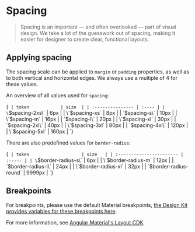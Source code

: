 
<Meta title="Foundations/Spacing" />

# Spacing

> Spacing is an important — and often overlooked — part of visual design.
> We take a lot of the guesswork out of spacing, making it easier for designer to create clear, functional layouts.

## Applying spacing

The spacing scale can be applied to `margin` or `padding` properties, as well as to both vertical and horizontal edges. We always use a multiple of 4 for these values.

An overview of all values used for `spacing`:

<Markdown>{`
| token            | size  |
| :--------------- | :---- |
| \`$spacing-2xs\` | 6px   |
| \`$spacing-xs\`  | 8px   |
| \`$spacing-s\`   | 10px  |
| \`$spacing-m\`   | 16px  |
| \`$spacing-l\`   | 20px  |
| \`$spacing-xl\`  | 30px  |
| \`$spacing-2xl\` | 40px  |
| \`$spacing-3xl\` | 80px  |
| \`$spacing-4xl\` | 120px |
| \`$spacing-5xl\` | 160px |
`}</Markdown>

There are also predefined values for `border-radius`:

<Markdown>{`
| token                    | size   |
| :----------------------- | :----- |
| \`$border-radius-s\`     | 6px    |
| \`$border-radius-m\`     | 12px   |
| \`$border-radius-l\`     | 24px   |
| \`$border-radius-xl\`    | 32px   |
| \`$border-radius-round\` | 9999px |
`}</Markdown>

## Breakpoints

For breakpoints, please use the default Material breakpoints, [the Design Kit provides variables for these breakpoints here](/docs/foundations-material--docs#breakpoints).

For more information, see [Angular Material's Layout CDK](https://material.angular.io/cdk/layout/overview).
